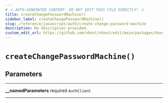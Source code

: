 ```yaml
---
# ⚠️ AUTO-GENERATED CONTENT. DO NOT EDIT THIS FILE DIRECTLY! ⚠️
title: createChangePasswordMachine()
sidebar_label: createChangePasswordMachine()
slug: /reference/javascript/auth/create-change-password-machine
description: No description provided.
custom_edit_url: https://github.com/nhost/nhost/edit/main/packages/hasura-auth-js/src/core/machines/change-password.ts#L27
---
```


# `createChangePasswordMachine()`

## Parameters

---

**<span className="parameter-name">\_\_namedParameters</span>** <span className="optional-status">required</span> `AuthClient`

---
